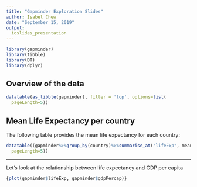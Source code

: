 ```yaml
---
title: "Gapminder Exploration Slides"
author: Isabel Chew
date: "September 15, 2019"
output: 
  ioslides_presentation
---
```



```r
library(gapminder)
library(tibble)
library(DT)
library(dplyr)
```

<!--How R Markdown knows to divide content into slides is through the header. A second level header will give you a new slide -->

## Overview of the data {.build}

```r
datatable(as_tibble(gapminder), filter = 'top', options=list(
  pageLength=5))
```

## Mean Life Expectancy per country

The following table provides the mean life expectancy for each country:

```r
datatable((gapminder%>%group_by(country)%>%summarise_at("lifeExp", mean, na.rm=TRUE)),options=list(
  pageLength=5))
```

---
Let's look at the relationship between life expectancy and GDP per capita

```r
{plot(gapminder$lifeExp, gapminder$gdpPercap)}
```




